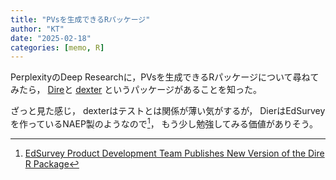 ```yaml
---
title: "PVsを生成できるRパッケージ"
author: "KT"
date: "2025-02-18"
categories: [memo, R]
---
```


PerplexityのDeep Researchに，PVsを生成できるRパッケージについて尋ねてみたら，
[Dire](https://cran.r-project.org/web/packages/Dire/index.html){target="_blank"}と
[dexter](https://cran.r-project.org/web/packages/dexter/index.html){target="_blank"}
というパッケージがあることを知った。

ざっと見た感じ，
dexterはテストとは関係が薄い気がするが，
DierはEdSurveyを作っているNAEP製のようなので[^1]，
もう少し勉強してみる価値がありそう。

[^1]: [EdSurvey Product Development Team Publishes New Version of the Dire R Package](https://naep-research.airprojects.org/R-D-Hub/edsurvey-product-development-team-publishes-new-version-of-the-dire-r-package){target="_blank"}
